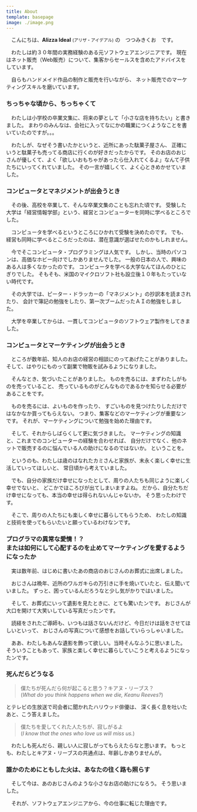 ```yaml
---
title: About
template: basepage
image: ./image.png
---
```


　こんにちは、<b>Alizza Ideal</b> <small>(アリザ・アイデアル)</small> の　つつみきくお　です。

　わたしは約３０年間の実務経験のある元ソフトウェアエンジニアです。
現在はネット販売（Web販売）について、集客からセールスを含めたアドバイスをしています。

　自らもハンドメイド作品の制作と販売を行いながら、
ネット販売でのマーケティングスキルを磨いています。

### ちっちゃな頃から、ちっちゃくて

　わたしは小学校の卒業文集に、将来の夢として「小さな店を持ちたい」と書きました。
まわりのみんなは、会社に入ってなにかの職業につくようなことを書いていたのですが。。。

　わたしが、なぜそう書いたかというと、近所にあった駄菓子屋さん、
正確にいうと駄菓子も売ってる商店に行くのが好きだったからです。
そのお店のおじさんが優しくて、よく「欲しいおもちゃがあったら仕入れてくるよ」なんて子供たちにいってくれていました。
その一言が嬉しくて、よく心ときめかせていました。

### コンピュータとマネジメントが出会うとき

　その後、高校を卒業して、そんな卒業文集のことも忘れた頃です。
受験した大学は「経営情報学部」という、経営とコンピューターを同時に学べるところでした。

　コンピュータを学べるというところにひかれて受験を決めたのです。
でも、経営も同時に学べるところだったのは、潜在意識が選ばせたのかもしれません。

　今でそこコンピュータ・プログラミングは人気です。
しかし、当時のパソコンは、高価なホビー向けでしかありませんでした。
一般の日本の人で、興味のある人は多くなかったのです。
コンピュータを学べる大学なんてほんのひとにぎりでした。
そもそも、米国のマイクロソフト社も設立後１０年もたっていない時代です。

　その大学では、ピーター・ドラッカーの「マネジメント」の抄訳本を読まされたり、
会計で簿記の勉強をしたり、第一次ブームだったＡＩの勉強をしました。

　大学を卒業してからは、一貫してコンピュータのソフトウェア製作をしてきました。

### コンピュータとマーケティングが出会うとき

　ところが数年前、知人のお店の経営の相談にのってあげたことがありました。
そして、はやりにものって副業で物販を試みるようになりました。

　そんなとき、気づいたことがありました。
ものを売るには、まずわたしがものを売っていること、
売っているものがどんなものであるかを知らせる必要があることをです。

　ものを売るには、よいものを作ったり、
すごいものを見つけたりしただけではなかなか買ってもらえない。
つまり、集客などのマーケティングが重要なンです。
それが、マーケティングについて勉強を始めた理由です。

　そして、それからしばらくして更に気づきました。
マーケティングの知識と、これまでのコンピューターの経験を合わせれば、
自分だけでなく、他のネットで販売するのに悩んでいる人の助けになるのではないか。
ということを。

　というのも、わたしは歳のはなれたカミさんと家族が、末永く楽しく幸せに生活していってほしいと、
常日頃から考えていました。

　でも、自分の家族だけ幸せになったとして、周りの人たちも同じように楽しく幸せでないと、
どこかでほころびが出てしまいますよね。
だから、自分たちだけ幸せになっても、本当の幸せは得られないんじゃないか。
そう思ったわけです。

　そこで、周りの人たちにも楽しく幸せに暮らしてもらうため、
わたしの知識と技術を使ってもらいたいと願っているわけなンです。

### プログラマの異常な愛情！？<br/>または如何にして心配するのを止めてマーケティングを愛するようになったか

　実は数年前、はじめに書いたあの商店のおじさんのお葬式に出席しました。

　おじさんは晩年、近所のワルガキらの万引きに手を焼いていたと、伝え聞いていました。
ずっと、困っているんだろうなと少し気がかりではいました。

　そして、お葬式にいって遺影を見たときに、とても驚いたンです。
おじさんが大口を開けて大笑いしている写真だったンです。

　読経をされたご導師も、いつもは話さないんだけど、今日だけは話をさせてほしいといって、
おじさんの写真について感想をお話していらっしゃいました。

　ああ、わたしもあんな遺影を飾って欲しい。当時そんなふうに思いました。
そういうこともあって、家族と楽しく幸せに暮らしていこうと考えるようになったンです。

### 死んだらどうなる

>    僕たちが死んだら何が起こると思う？キアヌ・リーブス？<br/>
>    (_What do you think happens when we die, Keanu Reeves?_)

とテレビの生放送で司会者に聞かれたハリウッド俳優は、
深く長く息を吐いたあと、こう答えました。

>    僕たちを愛してくれた人たちが、寂しがるよ<br/>
>    (_I know that the ones who love us will miss us._)

　わたしも死んだら、親しい人に寂しがってもらえたらなと思います。
もっとも、わたしとキアヌ・リーブスの共通点は、年齢しかありませんが。

### 誰かのためにともした火は、あなたの往く路も照らす

　そして今は、あのおじさんのような小さなお店の助けになろう。
そう思いました。

　それが、ソフトウェアエンジニアから、今の仕事に転じた理由です。
